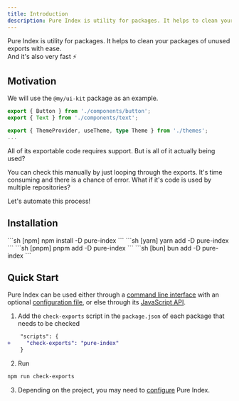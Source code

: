 ```yaml
---
title: Introduction
description: Pure Index is utility for packages. It helps to clean your packages of unused exports with ease.
---
```



Pure Index is utility for packages. It helps to clean your packages of unused exports with ease.
<br />And it's also very fast ⚡️

## Motivation

We will use the `@my/ui-kit` package as an example.

```ts title="ui-kit/index.ts"
export { Button } from './components/button';
export { Text } from './components/text';

export { ThemeProvider, useTheme, type Theme } from './themes';
...
```

All of its exportable code requires support. But is all of it actually being used?

You can check this manually by just looping through the exports. It's time consuming and there is a chance of error. What if it's code is used by multiple repositories?

Let's automate this process!

## Installation

<Tabs>
<TabItem label="npm">
  ```sh [npm]
    npm install -D pure-index
  ```
  </TabItem>
  <TabItem label="yarn">
  ```sh [yarn]
    yarn add -D pure-index
  ```
  </TabItem>
   <TabItem label="pnpm">
  ```sh [pnpm]
    pnpm add -D pure-index
  ```
  </TabItem>
  <TabItem label="bun">
  ```sh [bun]
    bun add -D pure-index
  ```
  </TabItem>
</Tabs>

## Quick Start

Pure Index can be used either through a [command line interface](/pure-index/intro/cli) with an optional [configuration file](/pure-index/reference/configuration), or else through its [JavaScript API](/pure-index/intro/js-api).

1. Add the `check-exports` script in the `package.json` of each package that needs to be checked

```diff
    "scripts": {
+     "check-exports": "pure-index"
    }
```

2. Run

```sh
npm run check-exports
```

3. Depending on the project, you may need to [configure](/pure-index/reference/configuration) Pure Index.
